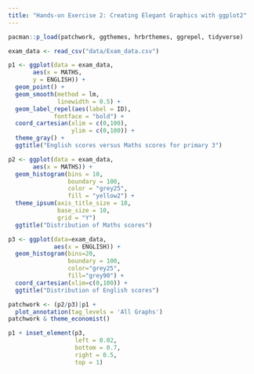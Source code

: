 ```yaml
---
title: "Hands-on Exercise 2: Creating Elegant Graphics with ggplot2"
---
```


```r
pacman::p_load(patchwork, ggthemes, hrbrthemes, ggrepel, tidyverse)
```

```r
exam_data <- read_csv("data/Exam_data.csv")
```

```r
p1 <- ggplot(data = exam_data,
       aes(x = MATHS,
       y = ENGLISH)) +
  geom_point() + 
  geom_smooth(method = lm,
              linewidth = 0.5) +
  geom_label_repel(aes(label = ID),
             fontface = "bold") +
  coord_cartesian(xlim = c(0,100),
                  ylim = c(0,100)) +
  theme_gray() + 
  ggtitle("English scores versus Maths scores for primary 3")
```

```r
p2 <- ggplot(data = exam_data,
       aes(x = MATHS)) +
  geom_histogram(bins = 10,
                 boundary = 100,
                 color = "grey25",
                 fill = "yellow2") +
  theme_ipsum(axis_title_size = 18,
              base_size = 10,
              grid = "Y")
  ggtitle("Distribution of Maths scores")
```

```r
p3 <- ggplot(data=exam_data, 
             aes(x = ENGLISH)) +
  geom_histogram(bins=20, 
                 boundary = 100,
                 color="grey25", 
                 fill="grey90") +
  coord_cartesian(xlim=c(0,100)) +
  ggtitle("Distribution of English scores")
```

```r
patchwork <- (p2/p3)|p1 +
  plot_annotation(tag_levels = 'All Graphs')
patchwork & theme_economist()
```

```r
p1 + inset_element(p3,
                   left = 0.02,
                   bottom = 0.7,
                   right = 0.5,
                   top = 1)
```
